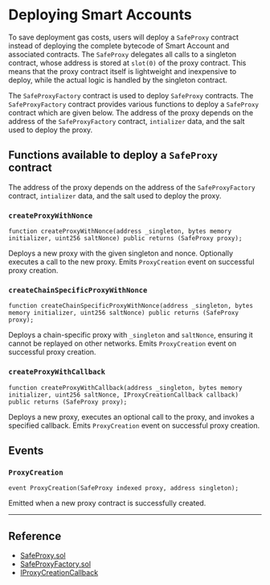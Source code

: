 # Deploying Smart Accounts

To save deployment gas costs, users will deploy a `SafeProxy` contract instead of deploying the complete bytecode of Smart Account and associated contracts. The `SafeProxy` delegates all calls to a singleton contract, whose address is stored at `slot(0)` of the proxy contract. This means that the proxy contract itself is lightweight and inexpensive to deploy, while the actual logic is handled by the singleton contract.

The `SafeProxyFactory` contract is used to deploy `SafeProxy` contracts. The `SafeProxyFactory` contract provides various functions to deploy a `SafeProxy` contract which are given below.
The address of the proxy depends on the address of the `SafeProxyFactory` contract, `intializer` data, and the salt used to deploy the proxy.

## Functions available to deploy a `SafeProxy` contract

The address of the proxy depends on the address of the `SafeProxyFactory` contract, `intializer` data, and the salt used to deploy the proxy.

### `createProxyWithNonce`

```solidity
function createProxyWithNonce(address _singleton, bytes memory initializer, uint256 saltNonce) public returns (SafeProxy proxy);
```
Deploys a new proxy with the given singleton and nonce. Optionally executes a call to the new proxy. Emits `ProxyCreation` event on successful proxy creation.

### `createChainSpecificProxyWithNonce`

```solidity
function createChainSpecificProxyWithNonce(address _singleton, bytes memory initializer, uint256 saltNonce) public returns (SafeProxy proxy);
```
Deploys a chain-specific proxy with `_singleton` and `saltNonce`, ensuring it cannot be replayed on other networks. Emits `ProxyCreation` event on successful proxy creation.

### `createProxyWithCallback`

```solidity
function createProxyWithCallback(address _singleton, bytes memory initializer, uint256 saltNonce, IProxyCreationCallback callback) public returns (SafeProxy proxy);
```
Deploys a new proxy, executes an optional call to the proxy, and invokes a specified callback. Emits `ProxyCreation` event on successful proxy creation.

## Events

### `ProxyCreation`
```solidity
event ProxyCreation(SafeProxy indexed proxy, address singleton);
```
Emitted when a new proxy contract is successfully created.

---

## Reference

- [SafeProxy.sol](https://github.com/safe-global/safe-smart-account/blob/release/v1.4.1/contracts/proxies/SafeProxy.sol)
- [SafeProxyFactory.sol](https://github.com/safe-global/safe-smart-account/blob/release/v1.4.1/contracts/proxies/SafeProxyFactory.sol)
- [IProxyCreationCallback](https://github.com/safe-global/safe-smart-account/blob/release/v1.4.1/contracts/proxies/IProxyCreationCallback.sol)
